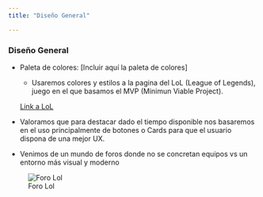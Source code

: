 ```yaml
---
title: "Diseño General"

---
```


### Diseño General
- Paleta de colores: [Incluir aquí la paleta de colores]
    - Usaremos colores y estilos a la pagina del LoL (League of Legends), juego en el que basamos el MVP (Minimun Viable Project).
    
    [Link a LoL](https://www.leagueoflegends.com/es-es/)

- Valoramos que para destacar dado el tiempo disponible nos basaremos en el uso principalmente de botones o Cards para que el usuario dispona de una mejor UX.
- Venimos de un mundo de foros donde no se concretan equipos vs un entorno más visual y moderno


![Foro Lol](../img/ForoLoL.png)


